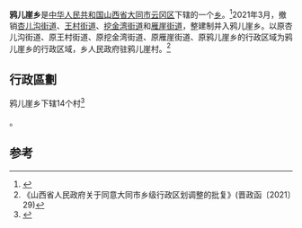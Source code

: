 {{中国乡级行政区|14/02/11/210/000
| 政府驻地 = 鸦儿崖村
| 电话区号 = 352
}}
'''鸦儿崖乡'''是[[中华人民共和国|中华人民共和国]][[山西省|山西省]][[大同市|大同市]][[云冈区|云冈区]]下辖的一个[[乡|乡]]。<ref>{{PRC admin/ref sgc|{{PRC admin/parent|14/02/11/210/000}}}}</ref>2021年3月，撤销[[杏儿沟街道|杏儿沟街道]]、[[王村街道|王村街道]]、[[挖金湾街道|挖金湾街道]]和[[雁崖街道|雁崖街道]]，整建制并入鸦儿崖乡。以原杏儿沟街道、原王村街道、原挖金湾街道、原雁崖街道、原鸦儿崖乡的行政区域为鸦儿崖乡的行政区域，乡人民政府驻鸦儿崖村。<ref>《山西省人民政府关于同意大同市乡级行政区划调整的批复》(晋政函〔2021〕29)</ref>

== 行政區劃 ==
鸦儿崖乡下辖14个村<ref>{{PRC admin/ref sgc|14/02/11/210/000}}</ref>

{{PRC admin/children|14/02/11/210/000}}。

== 参考 ==
{{reflist}}

{{PRC admin/navcat|14/02/11/210/000}}